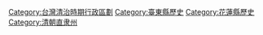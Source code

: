 [[Category:台灣清治時期行政區劃|Category:台灣清治時期行政區劃]]
[[Category:臺東縣歷史|Category:臺東縣歷史]]
[[Category:花蓮縣歷史|Category:花蓮縣歷史]]
[[Category:清朝直隶州|Category:清朝直隶州]]